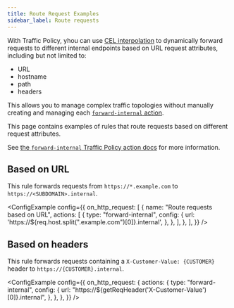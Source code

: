 ```yaml
---
title: Route Request Examples
sidebar_label: Route requests
---
```




With Traffic Policy, yhou can use [CEL interpolation](/traffic-policy/concepts/cel-interpolation) to dynamically forward requests to different internal endpoints based on URL request attributes, including but not limited to:

- URL
- hostname
- path
- headers

This allows you to manage complex traffic topologies without manually creating and managing each [`forward-internal` action](/docs/traffic-policy/actions/forward-internal).

This page contains examples of rules that  route requests based on different request attributes.

See [the `forward-internal` Traffic Policy action docs](/traffic-policy/actions/forward-internal/) for more information.

## Based on URL

This rule forwards requests from `https://*.example.com` to `https://<SUBDOMAIN>.internal`.

<ConfigExample
	config={{
		on_http_request: [
			{
				name: "Route requests based on URL",
				actions: [
					{
						type: "forward-internal",
						config: {
							url: 'https://${req.host.split(".example.com")[0]}.internal',
						},
					},
				],
			},
		],
	}}
/>


## Based on headers

This rule forwards requests containing a `X-Customer-Value: {CUSTOMER}` header to `https://{CUSTOMER}.internal`.

<ConfigExample
	config={{
		on_http_request: {
			actions: {
				type: "forward-internal",
				config: {
					url: "https://${getReqHeader('X-Customer-Value')[0]}.internal",
				},
			},
		},
	}}
/>